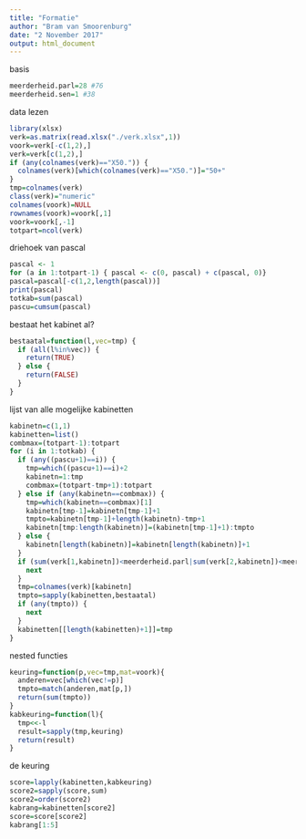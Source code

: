 ---
title: "Formatie"
author: "Bram van Smoorenburg"
date: "2 November 2017"
output: html_document
---

basis
```{r}
meerderheid.parl=28 #76
meerderheid.sen=1 #38
```

data lezen
```{r}
library(xlsx)
verk=as.matrix(read.xlsx("./verk.xlsx",1))
voork=verk[-c(1,2),]
verk=verk[c(1,2),]
if (any(colnames(verk)=="X50.")) {
  colnames(verk)[which(colnames(verk)=="X50.")]="50+"
}
tmp=colnames(verk)
class(verk)="numeric"
colnames(voork)=NULL
rownames(voork)=voork[,1]
voork=voork[,-1]
totpart=ncol(verk)
```

driehoek van pascal
```{r}
pascal <- 1
for (a in 1:totpart-1) { pascal <- c(0, pascal) + c(pascal, 0)}
pascal=pascal[-c(1,2,length(pascal))]
print(pascal)
totkab=sum(pascal)
pascu=cumsum(pascal)
```

bestaat het kabinet al?
```{r}
bestaatal=function(l,vec=tmp) {
  if (all(l%in%vec)) {
    return(TRUE)
  } else {
    return(FALSE)
  }
}
```

lijst van alle mogelijke kabinetten
```{r}
kabinetn=c(1,1)
kabinetten=list()
combmax=(totpart-1):totpart
for (i in 1:totkab) {
  if (any((pascu+1)==i)) {
    tmp=which((pascu+1)==i)+2
    kabinetn=1:tmp
    combmax=(totpart-tmp+1):totpart
  } else if (any(kabinetn==combmax)) {
    tmp=which(kabinetn==combmax)[1]
    kabinetn[tmp-1]=kabinetn[tmp-1]+1
    tmpto=kabinetn[tmp-1]+length(kabinetn)-tmp+1
    kabinetn[tmp:length(kabinetn)]=(kabinetn[tmp-1]+1):tmpto
  } else {
    kabinetn[length(kabinetn)]=kabinetn[length(kabinetn)]+1
  }
  if (sum(verk[1,kabinetn])<meerderheid.parl|sum(verk[2,kabinetn])<meerderheid.sen) {
    next
  }
  tmp=colnames(verk)[kabinetn]
  tmpto=sapply(kabinetten,bestaatal)
  if (any(tmpto)) {
    next
  }
  kabinetten[[length(kabinetten)+1]]=tmp
}
```

nested functies
```{r}
keuring=function(p,vec=tmp,mat=voork){
  anderen=vec[which(vec!=p)]
  tmpto=match(anderen,mat[p,])
  return(sum(tmpto))
}
kabkeuring=function(l){
  tmp<<-l
  result=sapply(tmp,keuring)
  return(result)
}
```

de keuring
```{r}
score=lapply(kabinetten,kabkeuring)
score2=sapply(score,sum)
score2=order(score2)
kabrang=kabinetten[score2]
score=score[score2]
kabrang[1:5]
```
